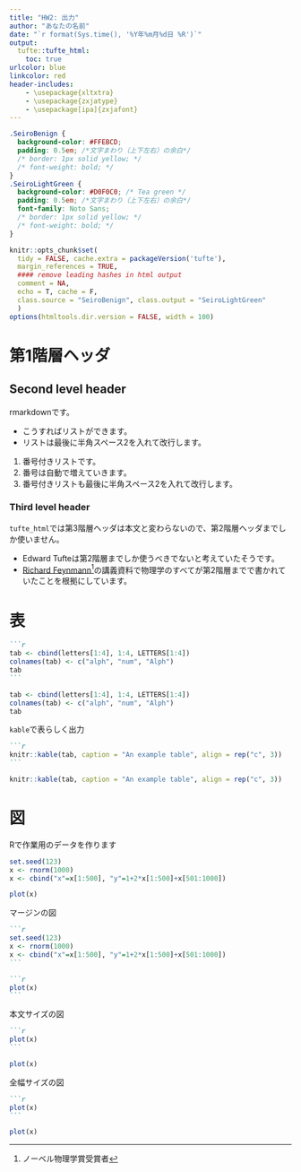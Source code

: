 ```yaml
---
title: "HW2: 出力"
author: "あなたの名前"
date: "`r format(Sys.time(), '%Y年%m月%d日 %R')`"
output:
  tufte::tufte_html:
    toc: true
urlcolor: blue
linkcolor: red
header-includes:
    - \usepackage{xltxtra} 
    - \usepackage{zxjatype} 
    - \usepackage[ipa]{zxjafont} 
---
```

```css
.SeiroBenign {
  background-color: #FFEBCD;
  padding: 0.5em; /*文字まわり（上下左右）の余白*/
  /* border: 1px solid yellow; */
  /* font-weight: bold; */
}
.SeiroLightGreen {
  background-color: #D0F0C0; /* Tea green */
  padding: 0.5em; /*文字まわり（上下左右）の余白*/
  font-family: Noto Sans;
  /* border: 1px solid yellow; */
  /* font-weight: bold; */
}
```
```r
knitr::opts_chunk$set(
  tidy = FALSE, cache.extra = packageVersion('tufte'), 
  margin_references = TRUE,
  #### remove leading hashes in html output
  comment = NA, 
  echo = T, cache = F, 
  class.source = "SeiroBenign", class.output = "SeiroLightGreen"
  )
options(htmltools.dir.version = FALSE, width = 100)
```

# 第1階層ヘッダ
## Second level header

rmarkdownです。

* こうすればリストができます。  
* リストは最後に半角スペース2を入れて改行します。  

1. 番号付きリストです。  
1. 番号は自動で増えていきます。  
1. 番号付きリストも最後に半角スペース2を入れて改行します。  

### Third level header

`tufte_html`では第3階層ヘッダは本文と変わらないので、第2階層ヘッダまでしか使いません。

* Edward Tufteは第2階層までしか使うべきでないと考えていたそうです。  
* [Richard Feynmann](https://en.wikipedia.org/wiki/File:Richard_Feynman_Nobel.jpg)^[ノーベル物理学賞受賞者]の講義資料で物理学のすべてが第2階層までで書かれていたことを根拠にしています。  

# 表

````md
```r
tab <- cbind(letters[1:4], 1:4, LETTERS[1:4])
colnames(tab) <- c("alph", "num", "Alph")
tab
```
````
```r
tab <- cbind(letters[1:4], 1:4, LETTERS[1:4])
colnames(tab) <- c("alph", "num", "Alph")
tab
```

`kable`で表らしく出力
````md
```r
knitr::kable(tab, caption = "An example table", align = rep("c", 3))
```
````
```r
knitr::kable(tab, caption = "An example table", align = rep("c", 3))
```

# 図

Rで作業用のデータを作ります

```r
set.seed(123)
x <- rnorm(1000)
x <- cbind("x"=x[1:500], "y"=1+2*x[1:500]+x[501:1000])
```
```r
plot(x)
```

マージンの図
````markdown
```r
set.seed(123)
x <- rnorm(1000)
x <- cbind("x"=x[1:500], "y"=1+2*x[1:500]+x[501:1000])
```
````
````markdown
```r
plot(x)
```
````

本文サイズの図

````markdown
```r
plot(x)
```
````
```r
plot(x)
```

全幅サイズの図

````markdown
```r
plot(x)
```
````
```r
plot(x)
```


